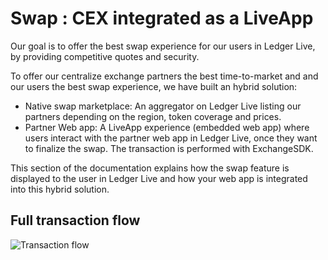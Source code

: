
# Swap : CEX integrated as a LiveApp 

Our goal is to offer the best swap experience for our users in Ledger Live, by providing competitive quotes and security.

To offer our centralize exchange partners the best time-to-market and and our users the best swap experience, we have built an hybrid solution:
- Native swap marketplace: An aggregator on Ledger Live listing our partners depending on the region, token coverage and prices.
- Partner Web app: A LiveApp experience (embedded web app) where users interact with the partner web app in Ledger Live, once they want to finalize the swap. The transaction is performed with ExchangeSDK.

This section of the documentation explains how the swap feature is displayed to the user in Ledger Live and how your web app is integrated into this hybrid solution.

## Full transaction flow

<Zoom>
    <img
      alt="Transaction flow"
      src="/exchange/live-app-flow.png"
    />
</Zoom>

<Cards>
  <Card
    title="Quote display and user preferences"
    href="./flow/quote"
  />
  <Card
    title="Partner LiveApp"
    href="./flow/partner-live-app"
  />
  <Card
    title="Device transaction approval"
    href="./flow/device-flow"
  />
  <Card
    title="Transaction status"
    href="./flow/transaction-status"
  />
  <Card
    title="Edge Cases"
    href="./flow/edge-cases"
  />
</Cards>